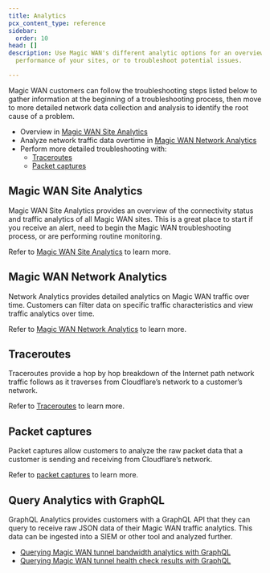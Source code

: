 ```yaml
---
title: Analytics
pcx_content_type: reference
sidebar:
  order: 10
head: []
description: Use Magic WAN's different analytic options for an overview of the
  performance of your sites, or to troubleshoot potential issues.

---
```


Magic WAN customers can follow the troubleshooting steps listed below to gather information at the beginning of a troubleshooting process, then move to more detailed network data collection and analysis to identify the root cause of a problem.

* Overview in [Magic WAN Site Analytics](#magic-wan-site-analytics)
* Analyze network traffic data overtime in [Magic WAN Network Analytics](#magic-wan-network-analytics)
* Perform more detailed troubleshooting with:
  * [Traceroutes](#traceroutes)
  * [Packet captures](#packet-captures)

## Magic WAN Site Analytics

Magic WAN Site Analytics provides an overview of the connectivity status and traffic analytics of all Magic WAN sites. This is a great place to start if you receive an alert, need to begin the Magic WAN troubleshooting process, or are performing routine monitoring.

Refer to [Magic WAN Site Analytics](/magic-wan/analytics/site-analytics/) to learn more.

## Magic WAN Network Analytics

Network Analytics provides detailed analytics on Magic WAN traffic over time. Customers can filter data on specific traffic characteristics and view traffic analytics over time.

Refer to [Magic WAN Network Analytics](/magic-wan/analytics/network-analytics/) to learn more.

## Traceroutes

Traceroutes provide a hop by hop breakdown of the Internet path network traffic follows as it traverses from Cloudflare’s network to a customer’s network.

Refer to [Traceroutes](/magic-wan/analytics/traceroutes/) to learn more.

## Packet captures

Packet captures allow customers to analyze the raw packet data that a customer is sending and receiving from Cloudflare’s network.

Refer to [packet captures](/magic-firewall/packet-captures/) to learn more.

## Query Analytics with GraphQL

GraphQL Analytics provides customers with a GraphQL API that they can query to receive raw JSON data of their Magic WAN traffic analytics. This data can be ingested into a SIEM or other tool and analyzed further.

* [Querying Magic WAN tunnel bandwidth analytics with GraphQL](/magic-wan/analytics/query-bandwidth/)
* [Querying Magic WAN tunnel health check results with GraphQL](/magic-wan/analytics/query-tunnel-health/)
